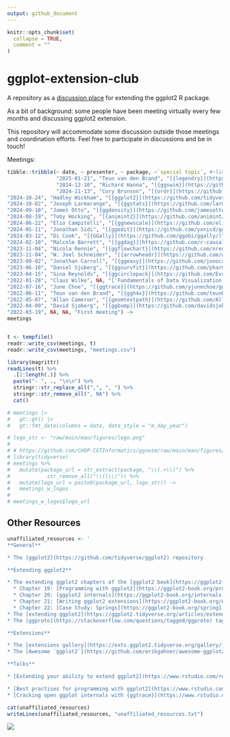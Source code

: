 ```yaml
---
output: github_document
---
```


<!-- README.md is generated from README.Rmd. Please edit that file -->

```r
knitr::opts_chunk$set(
  collapse = TRUE,
  comment = ""
)
```

# ggplot-extension-club


A repository as a [discussion place](https://github.com/teunbrand/ggplot-extension-club/discussions) for extending the ggplot2 R package. 

As a bit of background: some people have been meeting virtually every few months and discussing ggplot2 extension. 

This repository will accommodate some discussion outside those meetings and coordination efforts.  Feel free to participate in discussions and be in touch!


Meetings:


```r
tibble::tribble(~ date, ~ presenter, ~ package, ~`special topic`, #~link,
                "2025-01-21", "Teun van den Brand", "[{legendry}](https://github.com/teunbrand/legendry)", NA,
                "2024-12-10", "Richard Hanna", "[{ggswim}](https://github.com/CHOP-CGTInformatics/ggswim)", NA,
                "2024-11-13", "Cory Brunson", "[{ordr}](https://github.com/corybrunson/ordr/)", NA,
"2024-10-24", "Hadley Wickham", "[{ggplot2}](https://github.com/tidyverse/ggplot2/)", "Thoughts on the ggplot2 extension ecosystem [(recording)](https://www.youtube.com/watch?v=kjjcgdkowXs&feature=youtu.be)",
"2024-10-02", "Joseph Larmarange", "[{ggstats}](https://github.com/larmarange/ggstats/)", "gglikert() and geom_likert()",
"2024-09-10", "James Otto", "[{ggdensity}](https://github.com/jamesotto852/ggdensity/)", "IRL extension culture", 
"2024-08-19", "Toby Hocking", "[{animint2}](https://github.com/animint/animint2)", NA, 
"2024-06-22", "Elio Campitelli", "[{ggnewscale}](https://github.com/eliocamp/ggnewscale/)", NA,
"2024-05-11", "Jonathan Sidi", "[{ggedit}](https://github.com/yonicd/ggedit)", NA,
"2024-03-12", "Di Cook", "[{GGally}](https://github.com/ggobi/ggally/)", "A conversation with Di Cook ",
"2024-02-10", "Malcolm Barrett", "[{ggdag}](https://github.com/r-causal/ggdag/)", NA,
"2023-11-04", "Nicola Rennie", "[{ggflowchart}](https://github.com/nrennie/ggflowchart)", NA,
"2023-11-04", "W. Joel Schneider", "[{arrowheadr}](https://github.com/wjschne/arrowheadr)", NA,
"2023-09-02", "Jonathan Carroll", "[{ggeasy}](https://github.com/jonocarroll/ggeasy/)", NA,
"2023-06-10", "Daniel Sjoberg", "[{ggsurvfit}](https://github.com/pharmaverse/ggsurvfit/)", NA,
"2023-04-15", "Gina Reynolds", "[{ggcirclepack}](https://github.com/EvaMaeRey/ggcirclepack)", NA,
"2022-01-28", "Claus Wilke", NA, "['Fundamentals of Data Visualization'](https://github.com/clauswilke/dataviz) book project",
"2022-07-16", "June Choe", "[{ggtrace}](https://github.com/yjunechoe/ggtrace/)", NA,
"2022-06-11", "Teun van den Brand", "[{ggh4x}](https://github.com/teunbrand/ggh4x/)", NA,
"2022-05-07", "Allan Cameron", "[{geomtextpath}](https://github.com/AllanCameron/geomtextpath/)", NA,
"2022-04-09", "David Sjoberg", "[{ggbump}](https://github.com/davidsjoberg/ggbump)", NA,
"2022-03-19", NA, NA, "First meeting") ->
meetings


t <- tempfile()
readr::write_csv(meetings, t)
readr::write_csv(meetings, "meetings.csv")

library(magrittr)
readLines(t) %>% 
  .[2:length(.)] %>% 
  paste("- ", ., "\n\n") %>% 
  stringr::str_replace_all(",", ", ") %>% 
  stringr::str_remove_all(", NA") %>% 
  cat()

# meetings |>
#   gt::gt() |>
#   gt::fmt_date(columns = date, date_style = "m_day_year")

# logo_str <- "raw/main/man/figures/logo.png"
# 
# # https://github.com/CHOP-CGTInformatics/ggswim/raw/main/man/figures/logo.png
# library(tidyverse)
# meetings %>% 
#   mutate(package_url = str_extract(package, "\\(.+\\)") %>% 
#            str_remove_all("\\(|\\)")) %>% 
#   mutate(logo_url = paste0(package_url, logo_str)) ->
#   meetings_w_logos
# 
# meetings_w_logos$logo_url
```



<!-- -   [{animint2}](https://github.com/animint/animint2), Toby Hocking, August 19, 2024 -->
<!-- Past meetings -->

<!-- -   [{ggnewscale}](https://eliocamp.github.io/ggnewscale/), Elio Campitelli, June 22/23, 2024 -->

<!-- -   [{ggedit}](https://yonicd.github.io/ggedit/), Jonathan Sidi, May 11, 2024 -->

<!-- -   A conversation with Di Cook, early extension and [{GGally}](https://ggobi.github.io/ggally/), March 12/13, 2024 -->

<!-- -   [{ggdag}](https://r-causal.github.io/ggdag/), Malcolm Barrett, Feb 10, 2024 -->

<!-- -   [{ggflowchart}](https://nrennie.rbind.io/ggflowchart/) Nicola Rennie & [{arrowheadr}](https://wjschne.github.io/arrowheadr/) W. Joel Schneider Nov 4, 2023 -->

<!-- -   [{ggeasy}](https://jonocarroll.github.io/ggeasy/) Jonathan Carroll, Sept 2, 2023 -->

<!-- -   [{ggsurvfit}](https://www.danieldsjoberg.com/ggsurvfit/), Daniel Sjoberg, June 10, 2023 -->

<!-- -   [{ggcirclepack}](https://github.com/EvaMaeRey/ggcirclepack), Gina Reynolds, April 15, 2023 -->

<!-- -   [*Fundamentals of Data Visualization*](), Claus Wilke, Jan 28, 2023 -->

<!-- -   [{ggtrace}](https://yjunechoe.github.io/ggtrace/), June Choe, July 16, 2022 -->

<!-- -   [{ggh4x}](https://teunbrand.github.io/ggh4x/), Teun Van Den Brand, June 11, 2022 -->

<!-- -   [{geomtextpath}](https://allancameron.github.io/geomtextpath/) Allan Cameron May 7, 2022 -->

<!-- -   [{ggbump}](https://github.com/davidsjoberg/ggbump) David Sjoberg, April 9, 2022 -->


## Other Resources

```r
unaffiliated_resources <- '
**General**

* The [ggplot2](https://github.com/tidyverse/ggplot2) repository

**Extending ggplot2**

* The extending ggplot2 chapters of the [ggplot2 book](https://ggplot2-book.org/):
  * Chapter 19: [Programming with ggplot2](https://ggplot2-book.org/programming.html)
  * Chapter 20: [ggplot2 internals](https://ggplot2-book.org/internals.html)
  * Chapter 21: [Writing ggplot2 extensions](https://ggplot2-book.org/extensions.html)
  * Chapter 22: [Case Study: Springs](https://ggplot2-book.org/spring1.html)
* The [extending ggplot2](https://ggplot2.tidyverse.org/articles/extending-ggplot2.html) vignette
* The [ggproto](https://stackoverflow.com/questions/tagged/ggproto) tag on StackOverflow

**Extensions**

* The [extensions gallery](https://exts.ggplot2.tidyverse.org/gallery/)
* The [Awesome `ggplot2`](https://github.com/erikgahner/awesome-ggplot2) repository

**Talks**

* [Extending your ability to extend ggplot2](https://www.rstudio.com/resources/rstudioconf-2020/extending-your-ability-to-extend-ggplot2/) by Thomas Lin Pederson at rstudio::conf 2020

* [Best practises for programming with ggplot2](https://www.rstudio.com/resources/rstudioconf-2020/best-practices-for-programming-with-ggplot2/) by Dewey Dunnington at rstudio::conf 2020
* [Cracking open ggplot internals with {ggtrace}](https://www.rstudio.com/resources/rstudioconf-2020/best-practices-for-programming-with-ggplot2/) by June Choe at rstudio::conf 2022'

cat(unaffiliated_resources)
writeLines(unaffiliated_resources, "unaffiliated_resources.txt")
```



![](https://github.com/teunbrand/ggplot-extension-club/blob/main/ggextenders-hex_files/figure-html/unnamed-chunk-1-1.png?raw=true)

